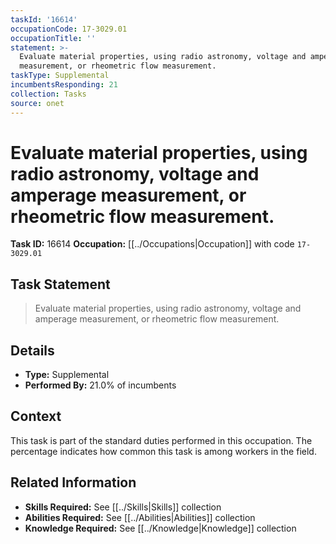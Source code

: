 ```yaml
---
taskId: '16614'
occupationCode: 17-3029.01
occupationTitle: ''
statement: >-
  Evaluate material properties, using radio astronomy, voltage and amperage
  measurement, or rheometric flow measurement.
taskType: Supplemental
incumbentsResponding: 21
collection: Tasks
source: onet
---
```

# Evaluate material properties, using radio astronomy, voltage and amperage measurement, or rheometric flow measurement.

**Task ID:** 16614
**Occupation:** [[../Occupations|Occupation]] with code `17-3029.01`

## Task Statement

> Evaluate material properties, using radio astronomy, voltage and amperage measurement, or rheometric flow measurement.

## Details

- **Type:** Supplemental
- **Performed By:** 21.0% of incumbents

## Context

This task is part of the standard duties performed in this occupation. The percentage indicates how common this task is among workers in the field.

## Related Information

- **Skills Required:** See [[../Skills|Skills]] collection
- **Abilities Required:** See [[../Abilities|Abilities]] collection
- **Knowledge Required:** See [[../Knowledge|Knowledge]] collection
